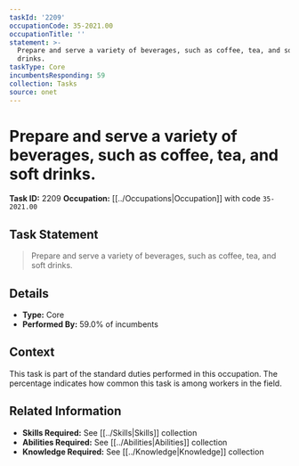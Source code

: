 ```yaml
---
taskId: '2209'
occupationCode: 35-2021.00
occupationTitle: ''
statement: >-
  Prepare and serve a variety of beverages, such as coffee, tea, and soft
  drinks.
taskType: Core
incumbentsResponding: 59
collection: Tasks
source: onet
---
```

# Prepare and serve a variety of beverages, such as coffee, tea, and soft drinks.

**Task ID:** 2209
**Occupation:** [[../Occupations|Occupation]] with code `35-2021.00`

## Task Statement

> Prepare and serve a variety of beverages, such as coffee, tea, and soft drinks.

## Details

- **Type:** Core
- **Performed By:** 59.0% of incumbents

## Context

This task is part of the standard duties performed in this occupation. The percentage indicates how common this task is among workers in the field.

## Related Information

- **Skills Required:** See [[../Skills|Skills]] collection
- **Abilities Required:** See [[../Abilities|Abilities]] collection
- **Knowledge Required:** See [[../Knowledge|Knowledge]] collection
